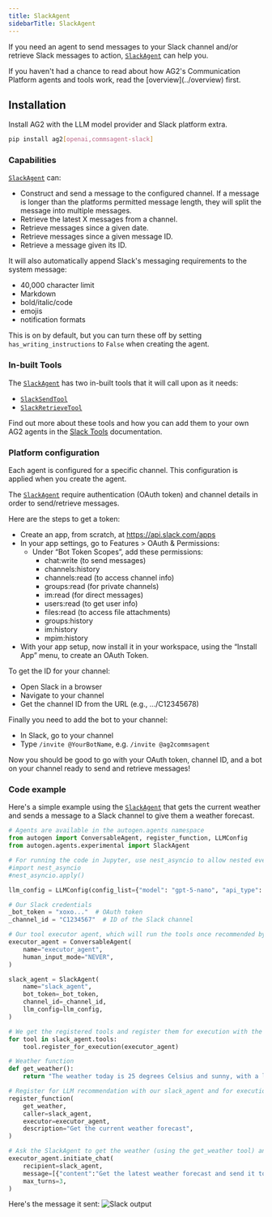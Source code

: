 ```yaml
---
title: SlackAgent
sidebarTitle: SlackAgent
---
```


If you need an agent to send messages to your Slack channel and/or retrieve Slack messages to action, [`SlackAgent`](/docs/api-reference/autogen/agents/experimental/SlackAgent) can help you.

<Tip>
If you haven't had a chance to read about how AG2's Communication Platform agents and tools work, read the [overview](../overview) first.
</Tip>

## Installation

Install AG2 with the LLM model provider and Slack platform extra.

```bash
pip install ag2[openai,commsagent-slack]
```

### Capabilities

[`SlackAgent`](/docs/api-reference/autogen/agents/experimental/SlackAgent) can:

- Construct and send a message to the configured channel. If a message is longer than the platforms permitted message length, they will split the message into multiple messages.
- Retrieve the latest X messages from a channel.
- Retrieve messages since a given date.
- Retrieve messages since a given message ID.
- Retrieve a message given its ID.

It will also automatically append Slack's messaging requirements to the system message:

- 40,000 character limit
- Markdown
- bold/italic/code
- emojis
- notification formats

This is on by default, but you can turn these off by setting `has_writing_instructions` to `False` when creating the agent.

### In-built Tools

The [`SlackAgent`](/docs/api-reference/autogen/agents/experimental/SlackAgent) has two in-built tools that it will call upon as it needs:

- [`SlackSendTool`](/docs/api-reference/autogen/tools/experimental/SlackSendTool)
- [`SlackRetrieveTool`](/docs/api-reference/autogen/tools/experimental/SlackRetrieveTool)

Find out more about these tools and how you can add them to your own AG2 agents in the [Slack Tools](/docs/user-guide/reference-tools/communication-platforms/slack) documentation.

### Platform configuration

Each agent is configured for a specific channel. This configuration is applied when you create the agent.

The [`SlackAgent`](/docs/api-reference/autogen/agents/experimental/SlackAgent) require authentication (OAuth token) and channel details in order to send/retrieve messages.

Here are the steps to get a token:

- Create an app, from scratch, at https://api.slack.com/apps
- In your app settings, go to Features > OAuth & Permissions:
    - Under “Bot Token Scopes”, add these permissions:
      - chat:write (to send messages)
      - channels:history
      - channels:read (to access channel info)
      - groups:read (for private channels)
      - im:read (for direct messages)
      - users:read (to get user info)
      - files:read (to access file attachments)
      - groups:history
      - im:history
      - mpim:history
- With your app setup, now install it in your workspace, using the “Install App” menu, to create an OAuth Token.

To get the ID for your channel:

- Open Slack in a browser
- Navigate to your channel
- Get the channel ID from the URL (e.g., …/C12345678)

Finally you need to add the bot to your channel:

- In Slack, go to your channel
- Type `/invite @YourBotName`, e.g. `/invite @ag2commsagent`

Now you should be good to go with your OAuth token, channel ID, and a bot on your channel ready to send and retrieve messages!

### Code example

Here's a simple example using the [`SlackAgent`](/docs/api-reference/autogen/agents/experimental/SlackAgent) that gets the current weather and sends a message to a Slack channel to give them a weather forecast.

```python
# Agents are available in the autogen.agents namespace
from autogen import ConversableAgent, register_function, LLMConfig
from autogen.agents.experimental import SlackAgent

# For running the code in Jupyter, use nest_asyncio to allow nested event loops
#import nest_asyncio
#nest_asyncio.apply()

llm_config = LLMConfig(config_list={"model": "gpt-5-nano", "api_type": "openai"})

# Our Slack credentials
_bot_token = "xoxo..."  # OAuth token
_channel_id = "C1234567"  # ID of the Slack channel

# Our tool executor agent, which will run the tools once recommended by the slack_agent, no LLM required
executor_agent = ConversableAgent(
    name="executor_agent",
    human_input_mode="NEVER",
)

slack_agent = SlackAgent(
    name="slack_agent",
    bot_token=_bot_token,
    channel_id=_channel_id,
    llm_config=llm_config,
)

# We get the registered tools and register them for execution with the tool executor
for tool in slack_agent.tools:
    tool.register_for_execution(executor_agent)

# Weather function
def get_weather():
    return "The weather today is 25 degrees Celsius and sunny, with a late storm."

# Register for LLM recommendation with our slack_agent and for execution with our executor_agent
register_function(
    get_weather,
    caller=slack_agent,
    executor=executor_agent,
    description="Get the current weather forecast",
)

# Ask the SlackAgent to get the weather (using the get_weather tool) and then send a message out (using its SlackSendTool tool)
executor_agent.initiate_chat(
    recipient=slack_agent,
    message=[{"content":"Get the latest weather forecast and send it to our Slack channel. Use some emojis to make it fun!","role":"user"}],
    max_turns=3,
)

```

Here's the message it sent:
![Slack output](../assets/commsplatforms_slack_sentmsg.png)
